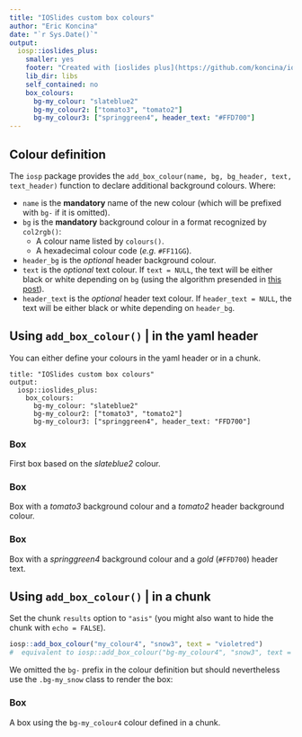 ```yaml
---
title: "IOSlides custom box colours"
author: "Eric Koncina"
date: "`r Sys.Date()`"
output:
  iosp::ioslides_plus:
    smaller: yes
    footer: "Created with [ioslides plus](https://github.com/koncina/iosp)"
    lib_dir: libs
    self_contained: no
    box_colours:
      bg-my_colour: "slateblue2"
      bg-my_colour2: ["tomato3", "tomato2"]
      bg-my_colour3: ["springgreen4", header_text: "#FFD700"]
---
```


## Colour definition

The `iosp` package provides the `add_box_colour(name, bg, bg_header, text, text_header)` function to declare additional background colours.
Where:

- `name` is the **mandatory** name of the new colour (which will be prefixed with `bg-` if it is omitted).
- `bg` is the **mandatory** background colour in a format recognized by `col2rgb()`:
    + A colour name listed by `colours()`.
    + A hexadecimal colour code (_e.g._ `#FF11GG`).
- `header_bg` is the _optional_ header background colour.
- `text` is the _optional_ text colour. If `text = NULL`, the text will be either black or white depending on `bg` (using the algorithm presended in [this post](http://stackoverflow.com/a/1855903)).
- `header_text` is the _optional_ header text colour. If `header_text = NULL`, the text will be either black or white depending on `header_bg`.

## Using `add_box_colour()` | in the yaml header

You can either define your colours in the yaml header or in a chunk.

```
title: "IOSlides custom box colours"
output:
  iosp::ioslides_plus:
    box_colours:
      bg-my_colour: "slateblue2"
      bg-my_colour2: ["tomato3", "tomato2"]
      bg-my_colour3: ["springgreen4", header_text: "FFD700"]
```

### Box{.box .col-4 .bg-my_colour .stretch}

First box based on the _slateblue2_ colour.

### Box{.box .col-4 .bg-my_colour2 .stretch}

Box with a _tomato3_ background colour and a _tomato2_ header background colour.

### Box{.box .col-4 .bg-my_colour3 .stretch}

Box with a _springgreen4_ background colour and a _gold_ (`#FFD700`) header text.


## Using `add_box_colour()` | in a chunk

Set the chunk `results` option to `"asis"` (you might also want to hide the chunk with `echo = FALSE`).

```r
iosp::add_box_colour("my_colour4", "snow3", text = "violetred")
#  equivalent to iosp::add_box_colour("bg-my_colour4", "snow3", text = "violetred")
```

We omitted the `bg-` prefix in the colour definition but should nevertheless use the `.bg-my_snow` class to render the box:

### Box{.box .col-4 .bg-my_colour4}

A box using the `bg-my_colour4` colour defined in a chunk.